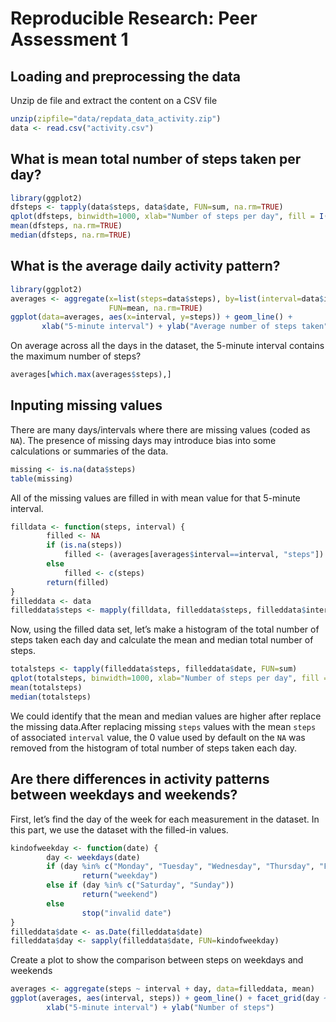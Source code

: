 # Reproducible Research: Peer Assessment 1

## Loading and preprocessing the data

Unzip de file and extract the content on a CSV file

```r
unzip(zipfile="data/repdata_data_activity.zip")
data <- read.csv("activity.csv")
```

## What is mean total number of steps taken per day?
```r
library(ggplot2)
dfsteps <- tapply(data$steps, data$date, FUN=sum, na.rm=TRUE)
qplot(dfsteps, binwidth=1000, xlab="Number of steps per day", fill = I("blue"))
mean(dfsteps, na.rm=TRUE)
median(dfsteps, na.rm=TRUE)
```

## What is the average daily activity pattern?
```r
library(ggplot2)
averages <- aggregate(x=list(steps=data$steps), by=list(interval=data$interval),
                      FUN=mean, na.rm=TRUE)
ggplot(data=averages, aes(x=interval, y=steps)) + geom_line() +
       xlab("5-minute interval") + ylab("Average number of steps taken")
```

On average across all the days in the dataset, the 5-minute interval contains
the maximum number of steps?
```r
averages[which.max(averages$steps),]
```

## Inputing missing values

There are many days/intervals where there are missing values (coded as `NA`). The presence of missing days may introduce bias into some calculations or summaries of the data.

```r
missing <- is.na(data$steps)
table(missing)
```

All of the missing values are filled in with mean value for that 5-minute
interval.

```r
filldata <- function(steps, interval) {
        filled <- NA
        if (is.na(steps))
            filled <- (averages[averages$interval==interval, "steps"])
        else
            filled <- c(steps)
        return(filled)
}
filleddata <- data
filleddata$steps <- mapply(filldata, filleddata$steps, filleddata$interval)
```
Now, using the filled data set, let's make a histogram of the total number of steps taken each day and calculate the mean and median total number of steps.

```r
totalsteps <- tapply(filleddata$steps, filleddata$date, FUN=sum)
qplot(totalsteps, binwidth=1000, xlab="Number of steps per day", fill = I("red"))
mean(totalsteps)
median(totalsteps)
```
We could identify that the mean and median values are higher after replace
the missing data.After replacing missing `steps` values with the mean `steps`
of associated `interval` value, the 0 value used by default on the `NA` was removed 
from the histogram of total number of steps taken each day.

## Are there differences in activity patterns between weekdays and weekends?
First, let's find the day of the week for each measurement in the dataset. In
this part, we use the dataset with the filled-in values.

```r
kindofweekday <- function(date) {
        day <- weekdays(date)
        if (day %in% c("Monday", "Tuesday", "Wednesday", "Thursday", "Friday"))
                return("weekday")
        else if (day %in% c("Saturday", "Sunday"))
                return("weekend")
        else
                stop("invalid date")
}
filleddata$date <- as.Date(filleddata$date)
filleddata$day <- sapply(filleddata$date, FUN=kindofweekday)
```

Create a plot to show the comparison between steps on weekdays and weekends

```r
averages <- aggregate(steps ~ interval + day, data=filleddata, mean)
ggplot(averages, aes(interval, steps)) + geom_line() + facet_grid(day ~ .) +
        xlab("5-minute interval") + ylab("Number of steps")
```


